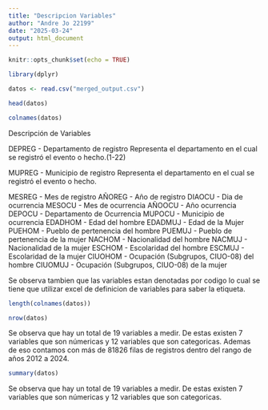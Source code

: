```yaml
---
title: "Descripcion Variables"
author: "Andre Jo 22199"
date: "2025-03-24"
output: html_document
---
```


```r
knitr::opts_chunk$set(echo = TRUE)
```


```r
library(dplyr)


```


```r
datos <- read.csv("merged_output.csv")

head(datos)

```


```r
colnames(datos)
```

Descripción de Variables

DEPREG  - Departamento de registro 
Representa el departamento en el cual se registró el evento o hecho.(1-22)

MUPREG  - Municipio de registro
Representa el departamento en el cual se registró el evento o hecho.


MESREG  - Mes de registro
AÑOREG  - Año de registro
DIAOCU  - Dia de ocurrencia
MESOCU  - Mes de ocurrencia
AÑOOCU  - Año ocurrencia
DEPOCU  - Departamento de Ocurrencia
MUPOCU  - Municipio de ocurrencia
EDADHOM - Edad del hombre
EDADMUJ - Edad de la Mujer
PUEHOM  - Pueblo de pertenencia del hombre
PUEMUJ  - Pueblo de pertenencia de la mujer
NACHOM  - Nacionalidad del hombre
NACMUJ  - Nacionalidad de la mujer
ESCHOM  - Escolaridad del hombre
ESCMUJ  - Escolaridad de la mujer
CIUOHOM - Ocupación (Subgrupos, CIUO-08) del hombre
CIUOMUJ - Ocupación (Subgrupos, CIUO-08) de la mujer 

Se observa tambien que las variables estan denotadas por codigo lo cual se tiene que utilizar excel de definicion de variables para saber la etiqueta. 

```r
length(colnames(datos))

nrow(datos)
```
Se observa que hay un total de 19 variables a medir. De estas existen 7 variables que son númericas y 12 variables que son categoricas. Ademas de eso contamos con más de 81826 filas de registros dentro del rango de años 2012 a 2024. 


```r
summary(datos)
```
Se observa que hay un total de 19 variables a medir. De estas existen 7 variables que son númericas y 12 variables que son categoricas. 

